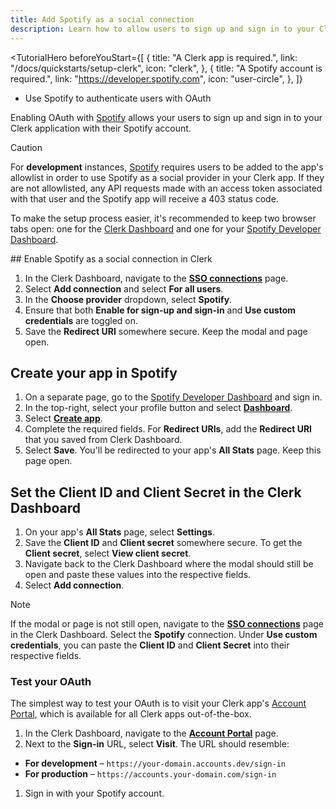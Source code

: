 ```yaml
---
title: Add Spotify as a social connection
description: Learn how to allow users to sign up and sign in to your Clerk app with their Spotify account using OAuth.
---
```


<TutorialHero
  beforeYouStart={[
    {
      title: "A Clerk app is required.",
      link: "/docs/quickstarts/setup-clerk",
      icon: "clerk",
    },
    {
      title: "A Spotify account is required.",
      link: "https://developer.spotify.com",
      icon: "user-circle",
    },
  ]}
>
  - Use Spotify to authenticate users with OAuth
</TutorialHero>

Enabling OAuth with [Spotify](https://developer.spotify.com/documentation/web-api/concepts/authorization) allows your users to sign up and sign in to your Clerk application with their Spotify account.

> [!CAUTION]
> For **development** instances, [Spotify](https://developer.spotify.com/documentation/web-api/concepts/quota-modes) requires users to be added to the app's allowlist in order to use Spotify as a social provider in your Clerk app. If they are not allowlisted, any API requests made with an access token associated with that user and the Spotify app will receive a 403 status code.

To make the setup process easier, it's recommended to keep two browser tabs open: one for the [Clerk Dashboard](https://dashboard.clerk.com/last-active?path=user-authentication/sso-connections) and one for your [Spotify Developer Dashboard](https://developer.spotify.com/).

<Steps>
  ## Enable Spotify as a social connection in Clerk

  1. In the Clerk Dashboard, navigate to the [**SSO connections**](https://dashboard.clerk.com/last-active?path=user-authentication/sso-connections) page.
  1. Select **Add connection** and select **For all users**.
  1. In the **Choose provider** dropdown, select **Spotify**.
  1. Ensure that both **Enable for sign-up and sign-in** and **Use custom credentials** are toggled on.
  1. Save the **Redirect URI** somewhere secure. Keep the modal and page open.

  ## Create your app in Spotify

  1. On a separate page, go to the [Spotify Developer Dashboard](https://developer.spotify.com/) and sign in.
  1. In the top-right, select your profile button and select [**Dashboard**](https://developer.spotify.com/dashboard).
  1. Select [**Create app**](https://developer.spotify.com/dashboard/create).
  1. Complete the required fields. For **Redirect URIs**, add the **Redirect URI** that you saved from Clerk Dashboard.
  1. Select **Save**. You'll be redirected to your app's **All Stats** page. Keep this page open.

  ## Set the Client ID and Client Secret in the Clerk Dashboard

  1. On your app's **All Stats** page, select **Settings**.
  1. Save the **Client ID** and **Client secret** somewhere secure. To get the **Client secret**, select **View client secret**.
  1. Navigate back to the Clerk Dashboard where the modal should still be open and paste these values into the respective fields.
  1. Select **Add connection**.

  > [!NOTE]
  > If the modal or page is not still open, navigate to the [**SSO connections**](https://dashboard.clerk.com/last-active?path=user-authentication/sso-connections) page in the Clerk Dashboard. Select the **Spotify** connection. Under **Use custom credentials**, you can paste the **Client ID** and **Client Secret** into their respective fields.

  ### Test your OAuth

  The simplest way to test your OAuth is to visit your Clerk app's [Account Portal](/docs/customization/account-portal/overview), which is available for all Clerk apps out-of-the-box.

  1. In the Clerk Dashboard, navigate to the [**Account Portal**](https://dashboard.clerk.com/last-active?path=account-portal) page.
  1. Next to the **Sign-in** URL, select **Visit**. The URL should resemble:

  - **For development** – `https://your-domain.accounts.dev/sign-in`
  - **For production** – `https://accounts.your-domain.com/sign-in`

  1. Sign in with your Spotify account.
</Steps>
